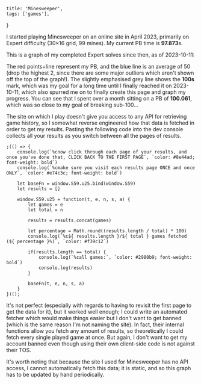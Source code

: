 
    title: 'Minesweeper',
    tags: ['games'],
}

I started playing Minesweeper on an online site in April 2023, primarily on Expert difficulty (30×16 grid, 99 mines). My current PB time is **97.873**s.

This is a graph of my completed Expert solves since then, as of 2023-10-11:

<MinesweeperGraph />

The red points+line represent my PB, and the blue line is an average of 50 (drop the highest 2, since there are some major outliers which aren't shown off the top of the graph!). The slightly emphasised grey line shows the **100s** mark, which was my goal for a long time until I finally reached it on 2023-10-11, which also spurred me on to finally create this page and graph my progress. You can see that I spent over a month sitting on a PB of **100.061**, which was so close to my goal of breaking sub-100...

The site on which I play doesn't give you access to any API for retrieving game history, so I somewhat reverse engineered how that data is fetched in order to get my results. Pasting the following code into the dev console collects all your results as you switch between all the pages of results.

```
;(() => {
    console.log(`%cnow click through each page of your results, and once you've done that, CLICK BACK TO THE FIRST PAGE`, `color: #8e44ad; font-weight: bold`)
    console.log(`%cmake sure you visit each results page ONCE and once ONLY`, `color: #e74c3c; font-weight: bold`)

    let baseFn = window.S59.u25.bind(window.S59)
    let results = []

    window.S59.u25 = function(t, e, n, s, a) {
        let games = e
        let total = n
        
        results = results.concat(games)

        let percentage = Math.round((results.length / total) * 100)
        console.log(`%c${ results.length }/${ total } games fetched (${ percentage }%)`, `color: #f39c12`)

        if(results.length == total) {
            console.log(`%call games:`, `color: #2980b9; font-weight: bold`)
            console.log(results)
        }

        baseFn(t, e, n, s, a)
    }
})();
```

It's not perfect (especially with regards to having to revisit the first page to get the data for it), but it worked well enough; I could write an automated fetcher which would make things easier but I don't want to get banned (which is the same reason I'm not naming the site). In fact, their internal functions allow you fetch any amount of results, so theoretically I could fetch every single played game at once. But again, I don't want to get my account banned even though using their own client-side code is not against their TOS.

It's worth noting that because the site I used for Minesweeper has no API access, I cannot automatically fetch this data; it is static, and so this graph has to be updated by hand periodically.
